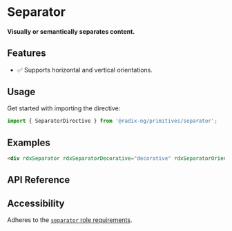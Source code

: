 

<Meta title="Primitives/Separator" />

# Separator

#### Visually or semantically separates content.

<Canvas sourceState="hidden" of={SeparatorDirectiveStories.Default}></Canvas>

## Features

-   ✅ Supports horizontal and vertical orientations.

## Usage

Get started with importing the directive:

```typescript
import { SeparatorDirective } from '@radix-ng/primitives/separator';
```

## Examples

```html
<div rdxSeparator rdxSeparatorDecorative="decorative" rdxSeparatorOrientation="vertical"></div>
```

## API Reference

<ArgTypes of={SeparatorDirective} />

## Accessibility

Adheres to the [`separator` role requirements](https://www.w3.org/TR/wai-aria-1.2/#separator).
